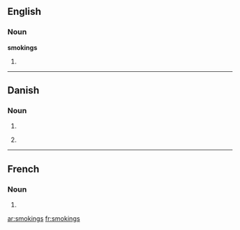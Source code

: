 ==English==

===Noun===
'''smokings'''

# {{plural of|[[smoking]]}}

----

==Danish==

===Noun===
{{infl|da|noun form|g=c}}

# {{form of|genitive singular indefinite|smoking|lang=Danish}}
# {{qualifier|unofficial}} {{form of|plural indefinite|smoking|lang=Danish}}

----

==French==

===Noun===
{{infl|fr|plural}} {{m|p}}

# {{plural of|smoking|lang=French}}

[[ar:smokings]]
[[fr:smokings]]